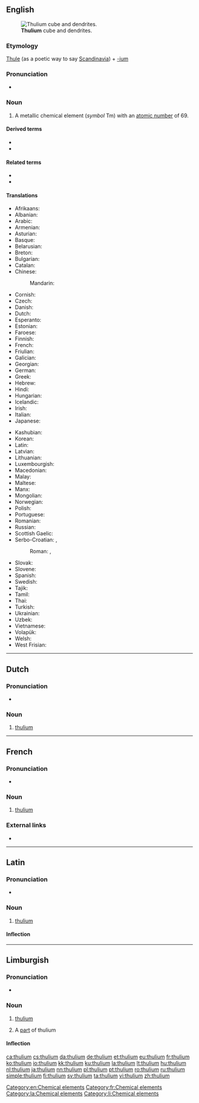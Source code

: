 {{also|Thulium}}
==English==
{{wikipedia}}
{{elements|Tm|erbium|Er|ytterbium|Yb}}
[[File:Thulium sublimed dendritic and 1cm3 cube.jpg|thumb|'''Thulium''' cube and dendrites.]]

===Etymology===
[[Thule]] (as a poetic way to say [[Scandinavia]]) + [[-ium]]

===Pronunciation===
* {{audio|En-us-thulium.oga|Audio (US)|lang=en}}

===Noun===
{{en-noun|-}}

# A metallic chemical element (''symbol'' Tm) with an [[atomic number]] of 69.

====Derived terms====
* {{l|en|thulia}}
* {{l|en|thulium oxide}}

====Related terms====
* {{l|en|Thule}}
* {{l|en|thulite}}

====Translations====
{{trans-top|chemical element}}
* Afrikaans: {{t|af|tulium}}
* Albanian: {{t|sq|tulium}}
* Arabic: {{t|ar|ثُلْيُوم|tr=ṯulyum|m}}
* Armenian: {{t|hy|թուլիում}}
* Asturian: {{t|ast|tuliu|m}}
* Basque: {{t|eu|tulioa}}
* Belarusian: {{t|be|тулiй|tr=túlij|m}}
* Breton: {{t|br|tuliom}}
* Bulgarian: {{t|bg|тулий|m|tr=túlij}}
* Catalan: {{t+|ca|tuli|m}}
* Chinese:
*: Mandarin: {{t+|cmn|銩|tr=diū}}
* Cornish: {{t|kw|thulyum}}
* Czech: {{t+|cs|thulium}}
* Danish: {{t+|da|thulium}}
* Dutch: {{t+|nl|thulium|n}}
* Esperanto: {{t|eo|tulio}}
* Estonian: {{t+|et|tuulium}}
* Faroese: {{t|fo|thulium}}
* Finnish: {{t+|fi|tulium}}
* French: {{t+|fr|thulium|m}}
* Friulian: {{t|fur|tuli}}
* Galician: {{t+|gl|tulio|m}}
* Georgian: {{t|ka|თულიუმი}}
* German: {{t+|de|Thulium|n}}
* Greek: {{t+|el|θούλιο|n}}
* Hebrew: {{t+|he|תוליום|tr=túlyum}}
* Hindi: {{t|hi|व्याहरिला|tr=vyaaharilaa|sc=Deva}}
* Hungarian: {{t+|hu|túlium}}
* Icelandic: {{t+|is|túlín}}
* Irish: {{t|ga|túiliam}}
* Italian: {{t+|it|tulio|m}}
* Japanese: {{t+|ja|ツリウム|tr=tsuriumu}}
{{trans-mid}}
* Kashubian: {{t|csb|tul}}
* Korean: {{t+|ko|툴륨|tr=tullyum}}
* Latin: {{t+|la|thulium}}
* Latvian: {{t|lv|tūlijs}}
* Lithuanian: {{t+|lt|tulis}}
* Luxembourgish: {{t|lb|Thulium}}
* Macedonian: {{t|mk|тулиум|tr=túlium|m}}
* Malay: {{t|ms|tulium}}
* Maltese: {{t|mt|tuljum}}
* Manx: {{t|gv|thulium}}
* Mongolian: {{t|mn|тули|tr=tuli}}
* Norwegian: {{t|no|thulium}}
* Polish: {{t+|pl|tul|m}}
* Portuguese: {{t+|pt|túlio|m}}
* Romanian: {{t+|ro|tuliu|n}}
* Russian: {{t+|ru|ту́лий|m}}
* Scottish Gaelic: {{t|gd|tùiliam}}
* Serbo-Croatian: {{t|sh|тулиjум|m}}, {{t|sh|тулиj|m}}
*: Roman: {{t|sh|tulijum|m}}, {{t+|sh|tulij|m}}
* Slovak: {{t|sk|thulium}}
* Slovene: {{t+|sl|tulij}}
* Spanish: {{t+|es|tulio|m}}
* Swedish: {{t+|sv|tulium}}
* Tajik: {{t|tg|tuli'}}
* Tamil: {{t|ta|துலியம்|tr=tuliyam}}
* Thai: {{t|th|ทูเลียม|tr=thūliam}}
* Turkish: {{t+|tr|tulyum}}
* Ukrainian: {{t|uk|тулiй|tr=túlij|m}}
* Uzbek: {{t|uz|тулий|tr=tuliy|sc=Cyrl}}
* Vietnamese: {{t|vi|tuli}}
* Volapük: {{t+|vo|tulin}}
* Welsh: {{t|cy|thwliwm}}
* West Frisian: {{t|fy|thulium}}
{{trans-bottom}}

[[Category:en:Chemical elements]]

----

==Dutch==
{{wikipedia|lang=nl}}
{{elements|Tm|erbium|Er|ytterbium|Yb|lang=nl}}

===Pronunciation===
* {{audio|Nl-thulium.ogg|Audio|lang=nl}}

===Noun===
{{nl-noun|n|-|-}}

# [[#English|thulium]]

----

==French==
{{wikipedia|lang=fr}}

===Pronunciation===
* {{IPA|/ty.ljɔm/|lang=fr}}

===Noun===
{{fr-noun|m|-}}

# [[#English|thulium]]

===External links===
* {{R:TLFi}}

[[Category:fr:Chemical elements]]

----

==Latin==
{{wikipedia|lang=la}}

===Pronunciation===
* {{la-IPA|thūlium}}

===Noun===
{{la-noun|thūlium|thūliī|n|second}}

# [[#English|thulium]]

====Inflection====
{{la-decl-2nd-N|thūli}}

[[Category:la:Chemical elements]]

----

==Limburgish==

===Pronunciation===
* {{IPA|[ˈðy˦ʎɔ˧m]|lang=li}}

===Noun===
{{li-noun|g=n}}

# {{lb|li|uncountable}} [[thulium#English|thulium]]
# A [[part]] of thulium

====Inflection====
{{li-decl-noun-um|thuli}}

[[Category:li:Chemical elements]]

[[ca:thulium]]
[[cs:thulium]]
[[da:thulium]]
[[de:thulium]]
[[et:thulium]]
[[eu:thulium]]
[[fr:thulium]]
[[ko:thulium]]
[[io:thulium]]
[[kk:thulium]]
[[ku:thulium]]
[[la:thulium]]
[[lt:thulium]]
[[hu:thulium]]
[[nl:thulium]]
[[ja:thulium]]
[[nn:thulium]]
[[pl:thulium]]
[[pt:thulium]]
[[ro:thulium]]
[[ru:thulium]]
[[simple:thulium]]
[[fi:thulium]]
[[sv:thulium]]
[[ta:thulium]]
[[vi:thulium]]
[[zh:thulium]]